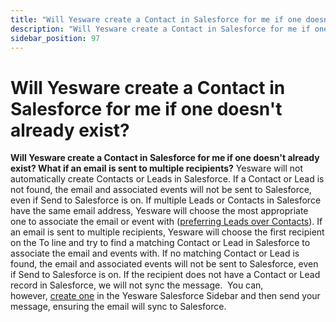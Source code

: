 ```yaml
---
title: "Will Yesware create a Contact in Salesforce for me if one doesn't already exist?"
description: "Will Yesware create a Contact in Salesforce for me if one doesn't already exist?"
sidebar_position: 97
---
```


# Will Yesware create a Contact in Salesforce for me if one doesn't already exist?

**Will Yesware create a Contact in Salesforce for me if one doesn't already exist? What if an email is sent to multiple recipients?**
Yesware will not automatically create Contacts or Leads in Salesforce. If a Contact or Lead is not found, the email and associated events will not be sent to Salesforce, even if Send to Salesforce is on. If multiple Leads or Contacts in Salesforce have the same email address, Yesware will choose the most appropriate one to associate the email or event with ([preferring Leads over Contacts](/docs/salesforce-integration/getting-started/measure-your-team-s-yesware-effectiveness-with)).
If an email is sent to multiple recipients, Yesware will choose the first recipient on the To line and try to find a matching Contact or Lead in Salesforce to associate the email and events with. If no matching Contact or Lead is found, the email and associated events will not be sent to Salesforce, even if Send to Salesforce is on.
If the recipient does not have a Contact or Lead record in Salesforce, we will not sync the message.  You can, however, [create one](/docs/salesforce-integration/salesforce-sidebar-enterprise-plan/how-do-i-create-a-salesforce-contact) in the Yesware Salesforce Sidebar and then send your message, ensuring the email will sync to Salesforce.